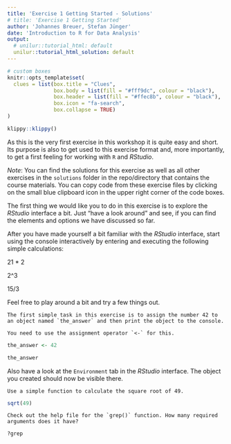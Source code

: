 ```yaml
---
title: 'Exercise 1 Getting Started - Solutions'
# title: 'Exercise 1 Getting Started'
author: 'Johannes Breuer, Stefan Jünger'
date: 'Introduction to R for Data Analysis'
output:
  # unilur::tutorial_html: default
  unilur::tutorial_html_solution: default
---
```


```r
# custom boxes
knitr::opts_template$set(
  clues = list(box.title = "Clues",
               box.body = list(fill = "#fff9dc", colour = "black"),
               box.header = list(fill = "#ffec8b", colour = "black"),
               box.icon = "fa-search",
               box.collapse = TRUE)
)
```

```r
klippy::klippy()
```

As this is the very first exercise in this workshop it is quite easy and short. Its purpose is also to get used to this exercise format and, more importantly, to get a first feeling for working with `R` and *RStudio*.

*Note*: You can find the solutions for this exercise as well as all other exercises in the `solutions` folder in the repo/directory that contains the course materials. You can copy code from these exercise files by clicking on the small blue clipboard icon in the upper right corner of the code boxes.

The first thing we would like you to do in this exercise is to explore the *RStudio* interface a bit. Just "have a look around" and see, if you can find the elements and options we have discussed so far.

After you have made yourself a bit familiar with the *RStudio* interface, start using the console interactively by entering and executing the following simple calculations:

21 * 2

2^3

15/3

Feel free to play around a bit and try a few things out.

```block
The first simple task in this exercise is to assign the number 42 to an object named `the_answer` and then print the object to the console.
```

```block
You need to use the assignment operator `<-` for this.
```

```r
the_answer <- 42

the_answer
```

Also have a look at the `Environment` tab in the *RStudio* interface. The object you created should now be visible there.

```block
Use a simple function to calculate the square root of 49.
```

```r
sqrt(49)
```

```block
Check out the help file for the `grep()` function. How many required arguments does it have?
```

```r
?grep
```
